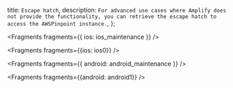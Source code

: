   title: `Escape hatch`,
  description: `For advanced use cases where Amplify does not provide the functionality, you can retrieve the escape hatch to access the AWSPinpoint instance.`,
};


<Fragments fragments={{ ios: ios_maintenance }} />


<Fragments fragments={{ios: ios0}} />


<Fragments fragments={{ android: android_maintenance }} />


<Fragments fragments={{android: android1}} />
